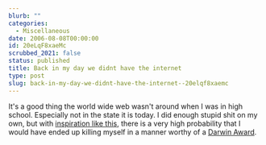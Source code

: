 ```yaml
---
blurb: ""
categories:
  - Miscellaneous
date: 2006-08-08T00:00:00
id: 20eLqF8xaeMc
scrubbed_2021: false
status: published
title: Back in my day we didnt have the internet
type: post
slug: back-in-my-day-we-didnt-have-the-internet--20elqf8xaemc
---
```


It's a good thing the world wide web wasn't around when I was in
high school. Especially not in the state it is today. I did enough
stupid shit on my own, but with
[inspiration like this](http://www.youtube.com/watch?v=cTP4yp8y_NA&mode=related&search=),
there is a very high probability that I would have ended up killing
myself in a manner worthy of a
[Darwin Award](http://darwinawards.com/darwin/index_darwin2005.html).